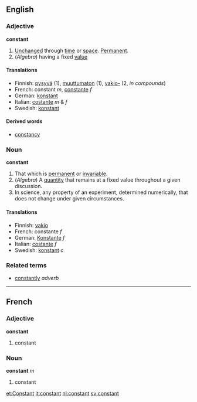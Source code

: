 ==English==

===Adjective===
'''constant'''
#[[Unchanged]] through [[time]] or [[space]].  [[Permanent]].
#(''Algebra'') having a fixed [[value]]

====Translations====
*Finnish: [[pysyvä]] (1), [[muuttumaton]] (1), [[vakio-]] (2, ''in compounds'')
*French: constant ''m'', [[constante]] ''f''
*German: [[konstant]]
*Italian: [[costante]] ''m'' & ''f''
*Swedish: [[konstant]]

====Derived words====
*[[constancy]]

===Noun===
'''constant'''
# That which is [[permanent]] or [[invariable]].
#(''Algebra'') A [[quantity]] that remains at a fixed value throughout a given discussion.
# In science, any property of an experiment, determined numerically, that does not change under given circumstances.

====Translations====
*Finnish: [[vakio]]
*French: constante ''f''
*German: [[Konstante]] ''f''
*Italian: [[costante]] ''f''
*Swedish: [[konstant]] ''c''

===Related terms===
* [[constantly]] ''adverb''

----

==French==

===Adjective===
'''constant'''

# constant

===Noun===
'''constant''' ''m''

# constant

[[et:Constant]]
[[it:constant]]
[[nl:constant]]
[[sv:constant]]